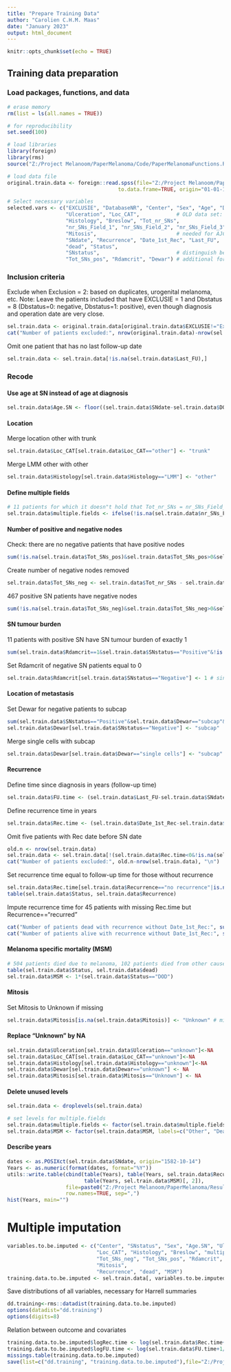 ```yaml
---
title: "Prepare Training Data"
author: "Carolien C.H.M. Maas"
date: "January 2023"
output: html_document
---
```


```r
knitr::opts_chunk$set(echo = TRUE)
```

## Training data preparation

### Load packages, functions, and data 
```r
# erase memory
rm(list = ls(all.names = TRUE))

# for reproducibility
set.seed(100)

# load libraries
library(foreign)
library(rms)
source("Z:/Project Melanoom/PaperMelanoma/Code/PaperMelanomaFunctions.R")

# load data file
original.train.data <- foreign::read.spss(file="Z:/Project Melanoom/PaperMelanoma/Data/training/Dataset Predictiemodel.sav",
                                    to.data.frame=TRUE, origin="01-01-1970")

# Select necessary variables
selected.vars <- c("EXCLUSIE", "DatabaseNR", "Center", "Sex", "Age", "DOB",
                   "Ulceration", "Loc_CAT",            # OLD data set: Loc_CAT2
                   "Histology", "Breslow", "Tot_nr_SNs",
                   "nr_SNs_Field_1", "nr_SNs_Field_2", "nr_SNs_Field_3",
                   "Mitosis",                          # needed for AJCC.7.i
                   "SNdate", "Recurrence", "Date_1st_Rec", "Last_FU",
                   "dead", "Status",
                   "SNstatus",                         # distinguish between positive and negative SN patients
                   "Tot_SNs_pos", "Rdamcrit", "Dewar") # additional for positive SN patients
```

### Inclusion criteria
Exclude when Exclusion = 2: based on duplicates, urogenital melanoma, etc. Note:
Leave the patients included that have EXCLUSIE = 1 and Dbstatus = 8 (Dbstatus=0: 
negative, Dbstatus=1: positive), even though diagnosis and operation date are 
very close.
```r
sel.train.data <- original.train.data[original.train.data$EXCLUSIE!="Exclusion", selected.vars]
cat("Number of patients excluded:", nrow(original.train.data)-nrow(sel.train.data), "\n")
```
Omit one patient that has no last follow-up date
```r
sel.train.data <- sel.train.data[!is.na(sel.train.data$Last_FU),]
```

### Recode
#### Use age at SN instead of age at diagnosis
```r
sel.train.data$Age.SN <- floor((sel.train.data$SNdate-sel.train.data$DOB)/(24*60*60)/365.25)
```

#### Location
Merge location other with trunk
```r
sel.train.data$Loc_CAT[sel.train.data$Loc_CAT=="other"] <- "trunk"
```

Merge LMM other with other
```r
sel.train.data$Histology[sel.train.data$Histology=="LMM"] <- "other"
```

#### Define multiple fields
```r
# 11 patients for which it doesn"t hold that Tot_nr_SNs = nr_SNs_Field_1 + nr_SNs_Field_2 + nr_SNs_Field_3
sel.train.data$multiple.fields <- ifelse(!is.na(sel.train.data$nr_SNs_Field_2)&sel.train.data$nr_SNs_Field_2>0,1,0)
```

#### Number of positive and negative nodes
Check: there are no negative patients that have positive nodes
```r
sum(!is.na(sel.train.data$Tot_SNs_pos)&sel.train.data$Tot_SNs_pos>0&sel.train.data$SNstatus=="Negative")
```

Create number of negative nodes removed
```r
sel.train.data$Tot_SNs_neg <- sel.train.data$Tot_nr_SNs - sel.train.data$Tot_SNs_pos
```

467 positive SN patients have negative nodes
```r
sum(!is.na(sel.train.data$Tot_SNs_neg)&sel.train.data$Tot_SNs_neg>0&sel.train.data$SNstatus=="Positive")
```

#### SN tumour burden
11 patients with positive SN have SN tumour burden of exactly 1
```r
sum(sel.train.data$Rdamcrit==1&sel.train.data$SNstatus=="Positive"&!is.na(sel.train.data$Rdamcrit))
```

Set Rdamcrit of negative SN patients equal to 0
```r
sel.train.data$Rdamcrit[sel.train.data$SNstatus=="Negative"] <- 1 # since log(1) = 0
```

#### Location of metastasis
Set Dewar for negative patients to subcap
```r
sum(sel.train.data$SNstatus=="Positive"&sel.train.data$Dewar=="subcap"&!is.na(sel.train.data$Dewar))
sel.train.data$Dewar[sel.train.data$SNstatus=="Negative"] <- "subcap"
```

Merge single cells with subcap 
```r
sel.train.data$Dewar[sel.train.data$Dewar=="single cells"] <- "subcap"
```

#### Recurrence 
Define time since diagnosis in years (follow-up time)
```r
sel.train.data$FU.time <- (sel.train.data$Last_FU-sel.train.data$SNdate)/(24*60*60)/365.25
```

Define recurrence time in years
```r
sel.train.data$Rec.time <- (sel.train.data$Date_1st_Rec-sel.train.data$SNdate)/(24*60*60)/365.25
```

Omit five patients with Rec date before SN date
```r
old.n <- nrow(sel.train.data)
sel.train.data <- sel.train.data[!(sel.train.data$Rec.time<0&!is.na(sel.train.data$Rec.time)),]
cat("Number of patients excluded:", old.n-nrow(sel.train.data), "\n")
```

Set recurrence time equal to follow-up time for those without recurrence
```r
sel.train.data$Rec.time[sel.train.data$Recurrence=="no recurrence"|is.na(sel.train.data$SNdate)]<-sel.train.data$FU.time[sel.train.data$Recurrence=="no recurrence"|is.na(sel.train.data$SNdate)]
table(sel.train.data$Status, sel.train.data$Recurrence)
```

Impute recurrence time for 45 patients with missing Rec.time but Recurrence=="recurred"
```r
cat("Number of patients dead with recurrence without Date_1st_Rec:", sum(is.na(sel.train.data$Date_1st_Rec)&sel.train.data$Recurrence=="recurred"&sel.train.data$dead=="Yes"), "\n")
cat("Number of patients alive with recurrence without Date_1st_Rec:", sum(is.na(sel.train.data$Date_1st_Rec)&sel.train.data$Recurrence=="recurred"&sel.train.data$dead=="No"))
```

#### Melanoma specific mortality (MSM)
```r
# 504 patients died due to melanoma, 102 patients died from other causes
table(sel.train.data$Status, sel.train.data$dead)
sel.train.data$MSM <- 1*(sel.train.data$Status=="DOD")
```

#### Mitosis
Set Mitosis to Unknown if missing
```r
sel.train.data$Mitosis[is.na(sel.train.data$Mitosis)] <- "Unknown" # mitosis unknown for 80% of patients
```

#### Replace "Unknown" by NA
```r
sel.train.data$Ulceration[sel.train.data$Ulceration=="unknown"]<-NA
sel.train.data$Loc_CAT[sel.train.data$Loc_CAT=="unknown"]<-NA
sel.train.data$Histology[sel.train.data$Histology=="unknown"]<-NA
sel.train.data$Dewar[sel.train.data$Dewar=="unknown"] <- NA
sel.train.data$Mitosis[sel.train.data$Mitosis=="Unknown"] <- NA
```

#### Delete unused levels
```r
sel.train.data <- droplevels(sel.train.data)

# set levels for multiple.fields
sel.train.data$multiple.fields <- factor(sel.train.data$multiple.fields, labels=c("Other", "Multiple SN fields"))
sel.train.data$MSM <- factor(sel.train.data$MSM, labels=c("Other", "Death by melanoma"))
```

#### Describe years
```r
dates <- as.POSIXct(sel.train.data$SNdate, origin="1582-10-14")
Years <- as.numeric(format(dates, format="%Y"))
utils::write.table(cbind(table(Years), table(Years, sel.train.data$Recurrence)[,2], 
                         table(Years, sel.train.data$MSM)[, 2]),
                   file=paste0("Z:/Project Melanoom/PaperMelanoma/Results/Time.Rec.MSM.txt"),
                   row.names=TRUE, sep=",")
hist(Years, main="")
```

# Multiple imputation
```r
variables.to.be.imputed <- c("Center", "SNstatus", "Sex", "Age.SN", "Ulceration",
                             "Loc_CAT", "Histology", "Breslow", "multiple.fields",
                             "Tot_SNs_neg", "Tot_SNs_pos", "Rdamcrit", "Dewar",
                             "Mitosis",
                             "Recurrence", "dead", "MSM")
training.data.to.be.imputed <- sel.train.data[, variables.to.be.imputed]
```

Save distributions of all variables, necessary for Harrell summaries
```r
dd.training<-rms::datadist(training.data.to.be.imputed)
options(datadist="dd.training")
options(digits=8)
```

Relation between outcome and covariates
```r
training.data.to.be.imputed$logRec.time <- log(sel.train.data$Rec.time+1/365.25)
training.data.to.be.imputed$logFU.time <- log(sel.train.data$FU.time+1/365.25)
missings.table(training.data.to.be.imputed)
save(list=c("dd.training", "training.data.to.be.imputed"),file="Z:/Project Melanoom/PaperMelanoma/Data/training/training.data.Rdata", compress=TRUE)
```
